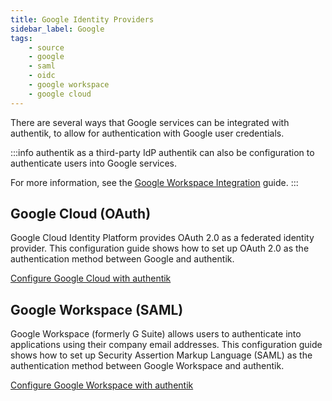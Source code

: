 ```yaml
---
title: Google Identity Providers
sidebar_label: Google
tags:
    - source
    - google
    - saml
    - oidc
    - google workspace
    - google cloud
---
```


There are several ways that Google services can be integrated with authentik, to allow for authentication with Google user credentials.

:::info authentik as a third-party IdP
authentik can also be configuration to authenticate users into Google services.

For more information, see the [Google Workspace Integration](/integrations/services/google/) guide.
:::

## Google Cloud (OAuth)

Google Cloud Identity Platform provides OAuth 2.0 as a federated identity provider. This configuration guide shows how to set up OAuth 2.0 as the authentication method between Google and authentik.

[Configure Google Cloud with authentik](./cloud/index.md)

## Google Workspace (SAML)

Google Workspace (formerly G Suite) allows users to authenticate into applications using their company email addresses. This configuration guide shows how to set up Security Assertion Markup Language (SAML) as the authentication method between Google Workspace and authentik.

[Configure Google Workspace with authentik](./workspace/index.md)
